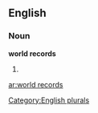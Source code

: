 
==English==

===Noun===
'''world records'''

# {{plural of|[[world record]]}}

[[Category:English plurals]]

[[ar:world records]]